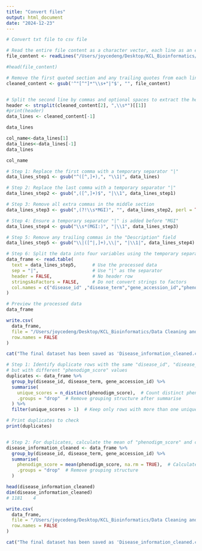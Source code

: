 ```yaml
---
title: "Convert files"
output: html_document
date: "2024-12-23"
---
```



```r
# Convert txt file to csv file

# Read the entire file content as a character vector, each line as an element
file_content <- readLines("/Users/joycedeng/Desktop/KCL_Bioinformatics/Data Cleaning and Data Management/project/Group2/Disease_information.txt")

#head(file_content) 

# Remove the first quoted section and any trailing quotes from each line
cleaned_content <- gsub('^"[^"]*"\\s+"|"$', "", file_content)


# Split the second line by commas and optional spaces to extract the header
header <- strsplit(cleaned_content[2], ",\\s*")[[1]]
#print(header)
data_lines <- cleaned_content[-1]

data_lines

col_name<-data_lines[1]
data_lines<-data_lines[-1]
data_lines
```
```r
col_name
```


```r
# Step 1: Replace the first comma with a temporary separator "|"
data_lines_step1 <- gsub("^([^,]+),", "\\1|", data_lines)

# Step 2: Replace the last comma with a temporary separator "|"
data_lines_step2 <- gsub(",([^,]+)$", "|\\1", data_lines_step1)

# Step 3: Remove all extra commas in the middle section
data_lines_step3 <- gsub(",(?!\\s*MGI)", "", data_lines_step2, perl = TRUE)

# Step 4: Ensure a temporary separator "|" is added before "MGI"
data_lines_step4 <- gsub("\\s*(MGI:)", "|\\1", data_lines_step3)

# Step 5: Remove any trailing commas in the "Description" field
data_lines_step5 <- gsub("\\|([^|,]+),\\|", "|\\1|", data_lines_step4)

# Step 6: Split the data into four variables using the temporary separator "|"
data_frame <- read.table(
  text = data_lines_step5,      # Use the processed data
  sep = "|",                    # Use "|" as the separator
  header = FALSE,               # No header row
  stringsAsFactors = FALSE,     # Do not convert strings to factors
  col.names = c("disease_id" ,"disease_term","gene_accession_id","phenodigm_score")  # Define column names
)

# Preview the processed data
data_frame

```



```r
write.csv(
  data_frame, 
  file = "/Users/joycedeng/Desktop/KCL_Bioinformatics/Data Cleaning and Data Management/project/Group2/Disease_information_cleaned.csv", 
  row.names = FALSE                         
)

cat("The final dataset has been saved as 'Disease_information_cleaned.csv'\n")

```



```r
# Step 1: Identify duplicate rows with the same "disease_id", "disease_term", and "gene_accession_id"
# but with different "phenodigm_score" values
duplicates <- data_frame %>%
  group_by(disease_id, disease_term, gene_accession_id) %>%
  summarise(
    unique_scores = n_distinct(phenodigm_score),  # Count distinct phenodigm_score values
    .groups = "drop"  # Remove grouping structure after summarise
  ) %>%
  filter(unique_scores > 1)  # Keep only rows with more than one unique score

# Print duplicates to check
print(duplicates)


# Step 2: For duplicates, calculate the mean of "phenodigm_score" and combine them into a single row
disease_information_cleaned <- data_frame %>%
  group_by(disease_id, disease_term, gene_accession_id) %>%
  summarise(
    phenodigm_score = mean(phenodigm_score, na.rm = TRUE),  # Calculate the mean score
    .groups = "drop"  # Remove grouping structure
  )

head(disease_information_cleaned)
dim(disease_information_cleaned)
# 1181    4
```


```r
write.csv(
  data_frame, 
  file = "/Users/joycedeng/Desktop/KCL_Bioinformatics/Data Cleaning and Data Management/project/Group2/new_file/Disease_information_cleaned.csv", 
  row.names = FALSE                         
)

cat("The final dataset has been saved as 'Disease_information_cleaned.csv'\n")
```

